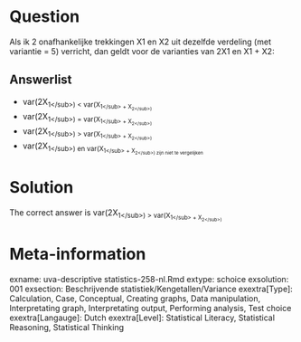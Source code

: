 Question
========

Als ik 2 onafhankelijke trekkingen X1 en X2 uit dezelfde verdeling (met variantie = 5) verricht, dan geldt voor de varianties van 2X1 en X1 + X2: 

Answerlist
----------
* var(2X<sub>1<\/sub>) &lt; var(X<sub>1<\/sub> + X<sub>2<\/sub>)
* var(2X<sub>1<\/sub>) = var(X<sub>1<\/sub> + X<sub>2<\/sub>)
* var(2X<sub>1<\/sub>) &gt; var(X<sub>1<\/sub> + X<sub>2<\/sub>)
* var(2X<sub>1<\/sub>) en var(X<sub>1<\/sub> + X<sub>2<\/sub>) zijn niet te vergelijken

Solution
========

The correct answer is  var(2X<sub>1<\/sub>) &gt; var(X<sub>1<\/sub> + X<sub>2<\/sub>) 

Meta-information
================
exname: uva-descriptive statistics-258-nl.Rmd 
extype: schoice 
exsolution: 001 
exsection: Beschrijvende statistiek/Kengetallen/Variance
exextra[Type]: Calculation, Case, Conceptual, Creating graphs, Data manipulation, Interpretating graph, Interpretating output, Performing analysis, Test choice 
exextra[Langauge]: Dutch 
exextra[Level]: Statistical Literacy, Statistical Reasoning, Statistical Thinking 
